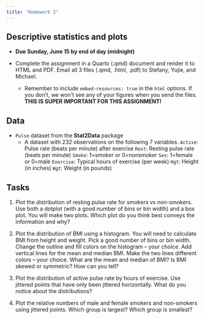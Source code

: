 ```yaml
---
title: "Homework 2"
---
```


## Descriptive statistics and plots

* **Due Sunday, June 15 by end of day (midnight)**

* Complete the assignment in a Quarto (.qmd) document and render it to HTML and PDF. Email all 3 files (.qmd, .html, .pdf) to Stefany, Yujie, and Michael.
    * Remember to include `embed-resources: true` in the `html` options. If you don't, we won't see any of your figures when you send the files. **THIS IS SUPER IMPORTANT FOR THIS ASSIGNMENT!**
    
## Data

* `Pulse` dataset from the **Stat2Data** package
    * A dataset with 232 observations on the following 7 variables.
        `Active`: Pulse rate (beats per minute) after exercise
        `Rest`: Resting pulse rate (beats per minute)
        `Smoke`: 1=smoker or 0=nonsmoker
        `Sex`: 1=female or 0=male
        `Exercise`: Typical hours of exercise (per week)
        `Hgt`: Height (in inches)
        `Wgt`: Weight (in pounds)

## Tasks

1. Plot the distribution of resting pulse rate for smokers vs non-smokers. Use both a dotplot (with a good number of bins or bin width) and a box plot. You will make two plots. Which plot do you think best conveys the information and why?

2. Plot the distribution of BMI using a histogram. You will need to calculate BMI from height and weight. Pick a good number of bins or bin width. Change the outline and fill colors on the histogram -- your choice. Add vertical lines for the mean and median BMI. Make the two lines different colors -- your choice. What are the mean and median of BMI? Is BMI skewed or symmetric? How can you tell? 

3. Plot the distribution of active pulse rate by hours of exercise. Use jittered points that have only been jittered horizontally. What do you notice about the distributions?

4. Plot the relative numbers of male and female smokers and non-smokers using jittered points. Which group is largest? Which group is smallest?
